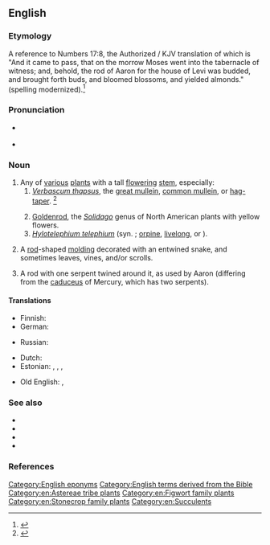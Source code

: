 ==English==
{{wikipedia|dab=Aaron's rod (disambiguation)}}
{{wikisource1911Enc|Aaron's Rod}}

===Etymology===
A reference to Numbers 17:8, the Authorized / KJV translation of which is "And it came to pass, that on the morrow Moses went into the tabernacle of witness; and, behold, the rod of Aaron for the house of Levi was budded, and brought forth buds, and bloomed blossoms, and yielded almonds." (spelling modernized).<ref>{{R:King James Version|Numbers|17|8|page=243|column=2|text=And it came to paſſe that on the morrow Moſes went into the Tabernacle of Witneſſe, and behold, the rod of Aaron for the houſe of Leui was budded, and brought forth buds, and bloomed bloſſomes, and yeelded almonds.|nodot=1}}</ref>

===Pronunciation===
* {{a|RP}} {{IPA|en|/ˈɜːɹ.ənz ɹɒd/|/ˈæɹ.ənz ɹɒd/}}
* {{a|GenAm}} {{IPA|en|/ˈæɹ.ənz ɹɑd/|/ˈɜəɹ.ənz ɹɑd/|/ˈɜɹ.ənz ɹɑd/}}

===Noun===
{{en-noun|head=[[Aaron]][[-'s|'s]] [[rod]]|~}}

# Any of [[various]] [[plant]]s with a tall [[flower]]ing [[stem]], especially:
## ''[[Verbascum thapsus]]'', the [[great mullein]], [[common mullein]], or [[hag-taper]]. {{defdate|First attested in the mid 18th century.}}<ref name=SOED>{{R:SOED5|page=2}}</ref>
##: {{syn|en|torchwort|hag-taper|common mullein|great mullein|Adam's flannel|Jacob's staff|Jupiter's staff|cow's lungwort}}
## [[goldenrod|Goldenrod]], the ''[[Solidago]]'' genus of North American plants with yellow flowers.
## ''[[Hylotelephium telephium]]'' (syn. {{taxlink|Sedum telephium|species|ver=200506}}; [[orpine]], [[livelong]], or {{vern|live-forever}}).
# {{lb|en|architecture}} A [[rod]]-shaped [[molding]] decorated with an entwined snake, and sometimes leaves, vines, and/or scrolls.
# {{lb|en|archaic}} A rod with one serpent twined around it, as used by Aaron (differing from the [[caduceus]] of Mercury, which has two serpents).

====Translations====
{{trans-top|tall plant associated with the biblical rod of Aaron}}
* Finnish: {{t+|fi|aaroninsauva}}
* German: {{t+|de|Aronstab|m}}
{{trans-mid}}
* Russian: {{t+|ru|ааронов жезл}}
{{trans-bottom}}

{{trans-see|mullein}}

{{trans-see|goldenrod}}

{{trans-see|orpine}}

{{checktrans-top}}
* Dutch: {{t+check|nl|koningskaars|f}}
* Estonian: , {{qualifier|golden-rod'': ''Solidago}} {{t-check|et|kuldvits}}, {{qualifier|2: ''golden-rod'': ''Solidago virgaurea''}} {{t-check|et|harilik kuldvits}}, {{qualifier|great mullein}} {{t+check|et|üheksavägine}}
{{trans-mid}}
* Old English: {{t-check|ang|candelwyrt|f|sc=Latinx}}, {{t-check|ang|feltwyrt|f|sc=Latinx}}
{{trans-bottom}}

===See also===
* {{projectlink|wikipedia}}
* {{specieslite|Verbascum thapsus|i=1}}
* {{specieslite|Solidago|i=1}}
* {{specieslite|Sedum telephium|i=1}}

===References===
<references/>

[[Category:English eponyms]]
[[Category:English terms derived from the Bible]]
[[Category:en:Astereae tribe plants]]
[[Category:en:Figwort family plants]]
[[Category:en:Stonecrop family plants]]
[[Category:en:Succulents]]